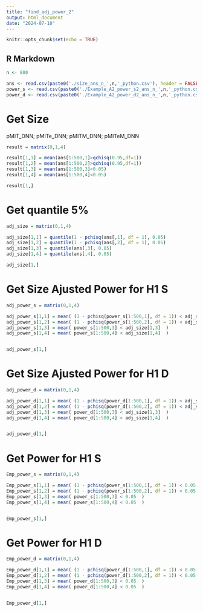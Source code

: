 ```yaml
---
title: "find_adj_power_2"
output: html_document
date: "2024-07-10"
---
```


```r
knitr::opts_chunk$set(echo = TRUE)
```

## R Markdown

```r
n <- 800

ans <- read.csv(paste0('./size_ans_n_',n,'_python.csv'), header = FALSE)
power_s <- read.csv(paste0('./Example_A2_power_s2_ans_n_',n,'_python.csv'), header = FALSE)
power_d <- read.csv(paste0('./Example_A2_power_d2_ans_n_',n,'_python.csv'), header = FALSE)
```



# Get Size
pMIT_DNN; pMITe_DNN; pMITM_DNN; pMITeM_DNN
```r
result = matrix(0,1,4)

result[1,1] = mean(ans[1:500,1]>qchisq(0.95,df=1))
result[1,2] = mean(ans[1:500,2]>qchisq(0.95,df=1))
result[1,3] = mean(ans[1:500,3]<0.05)
result[1,4] = mean(ans[1:500,4]<0.05)

result[1,]
```
# Get quantile 5%
```r
adj_size = matrix(0,1,4)

adj_size[1,1] = quantile(1 - pchisq(ans[,1], df = 1), 0.05)
adj_size[1,2] = quantile(1 - pchisq(ans[,2], df = 1), 0.05)
adj_size[1,3] = quantile(ans[,3], 0.05)
adj_size[1,4] = quantile(ans[,4], 0.05)

adj_size[1,]
```
# Get Size Ajusted Power for H1 S

```r
adj_power_s = matrix(0,1,4)

adj_power_s[1,1] = mean( (1 - pchisq(power_s[1:500,1], df = 1)) < adj_size[1,1] )
adj_power_s[1,2] = mean( (1 - pchisq(power_s[1:500,2], df = 1)) < adj_size[1,2] )
adj_power_s[1,3] = mean( power_s[1:500,3] < adj_size[1,3]  )
adj_power_s[1,4] = mean( power_s[1:500,4] < adj_size[1,4]  )


adj_power_s[1,]
```

# Get Size Ajusted Power for H1 D

```r
adj_power_d = matrix(0,1,4)

adj_power_d[1,1] = mean( (1 - pchisq(power_d[1:500,1], df = 1)) < adj_size[1,1] )
adj_power_d[1,2] = mean( (1 - pchisq(power_d[1:500,2], df = 1)) < adj_size[1,2] )
adj_power_d[1,3] = mean( power_d[1:500,3] < adj_size[1,3]  )
adj_power_d[1,4] = mean( power_d[1:500,4] < adj_size[1,4]  )


adj_power_d[1,]
```

# Get Power for H1 S

```r
Emp_power_s = matrix(0,1,4)

Emp_power_s[1,1] = mean( (1 - pchisq(power_s[1:500,1], df = 1)) < 0.05 )
Emp_power_s[1,2] = mean( (1 - pchisq(power_s[1:500,2], df = 1)) < 0.05 )
Emp_power_s[1,3] = mean( power_s[1:500,3] < 0.05  )
Emp_power_s[1,4] = mean( power_s[1:500,4] < 0.05  )


Emp_power_s[1,]
```

# Get Power for H1 D

```r
Emp_power_d = matrix(0,1,4)

Emp_power_d[1,1] = mean( (1 - pchisq(power_d[1:500,1], df = 1)) < 0.05 )
Emp_power_d[1,2] = mean( (1 - pchisq(power_d[1:500,2], df = 1)) < 0.05 )
Emp_power_d[1,3] = mean( power_d[1:500,3] < 0.05  )
Emp_power_d[1,4] = mean( power_d[1:500,4] < 0.05  )


Emp_power_d[1,]
```





























